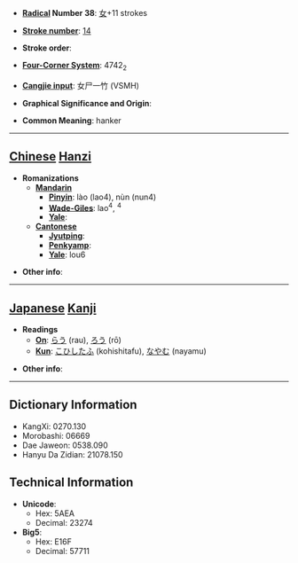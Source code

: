 * '''[[Wiktionary:Chinese radical index| Radical]] Number 38''': [[Wiktionary:Chinese radical index 女|女]]+11 strokes

* '''[[Wiktionary:Chinese total strokes index|Stroke number]]''': [[Wiktionary:Chinese total strokes index 14|14]]

* '''Stroke order''': 

* '''[[Wiktionary:Chinese four corner index|Four-Corner System]]''': 4742<sub>2</sub>

* '''[[Wiktionary:Chinese Cangjie index|Cangjie input]]''': 女尸一竹 (VSMH)

* '''Graphical Significance and Origin''': 

* '''Common Meaning''': hanker

----

== [[Chinese]] [[Hanzi]] ==

* '''Romanizations'''
** '''[[Mandarin]]'''
*** '''[[Pinyin]]''': lào (lao4), nùn (nun4)
*** '''[[Wade-Giles]]''': lao<sup>4</sup>, <sup>4</sup>
*** '''[[Yale]]''': 
** '''[[Cantonese]]'''
*** '''[[Jyutping]]''':
*** '''[[Penkyamp]]''': 
*** '''[[Yale]]''': lou6

* '''Other info''': 

----

== [[Japanese]] [[Kanji]] ==

* '''Readings'''
** '''[[On]]''': [[らう]] (rau), [[ろう]] (rō)
** '''[[Kun]]''': [[こひしたふ]] (kohishitafu), [[なやむ]] (nayamu)

* '''Other info''':  

----

== Dictionary Information ==

* KangXi: 0270.130
* Morobashi: 06669
* Dae Jaweon: 0538.090
* Hanyu Da Zidian: 21078.150

== Technical Information ==

* '''Unicode''':
** Hex: 5AEA
** Decimal: 23274
* '''Big5''':
** Hex: E16F
** Decimal: 57711